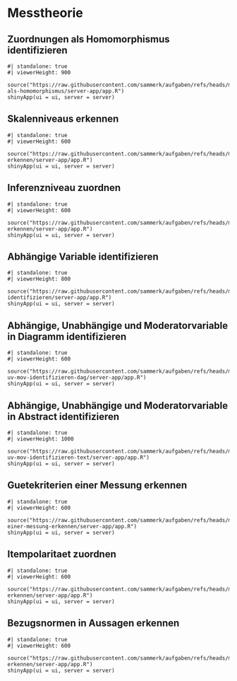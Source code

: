 # Messtheorie
## Zuordnungen als Homomorphismus identifizieren
```shinylive-r
#| standalone: true
#| viewerHeight: 900

source("https://raw.githubusercontent.com/sammerk/aufgaben/refs/heads/master/messtheorie/messung-als-homomorphismus/server-app/app.R")
shinyApp(ui = ui, server = server)
```

## Skalenniveaus erkennen
```shinylive-r
#| standalone: true
#| viewerHeight: 600

source("https://raw.githubusercontent.com/sammerk/aufgaben/refs/heads/master/messtheorie/skalenniveau-erkennen/server-app/app.R")
shinyApp(ui = ui, server = server)
```

## Inferenzniveau zuordnen
```shinylive-r
#| standalone: true
#| viewerHeight: 600

source("https://raw.githubusercontent.com/sammerk/aufgaben/refs/heads/master/messtheorie/inferenzniveau-erkennen/server-app/app.R")
shinyApp(ui = ui, server = server)
```

## Abhängige Variable identifizieren
```shinylive-r
#| standalone: true
#| viewerHeight: 800

source("https://raw.githubusercontent.com/sammerk/aufgaben/refs/heads/master/messtheorie/av-identifizieren/server-app/app.R")
shinyApp(ui = ui, server = server)
```

## Abhängige, Unabhängige und Moderatorvariable in Diagramm identifizieren
```shinylive-r
#| standalone: true
#| viewerHeight: 600

source("https://raw.githubusercontent.com/sammerk/aufgaben/refs/heads/master/messtheorie/av-uv-mov-identifizieren-dag/server-app/app.R")
shinyApp(ui = ui, server = server)
```

## Abhängige, Unabhängige und Moderatorvariable in Abstract identifizieren
```shinylive-r
#| standalone: true
#| viewerHeight: 1000

source("https://raw.githubusercontent.com/sammerk/aufgaben/refs/heads/master/messtheorie/av-uv-mov-identifizieren-text/server-app/app.R")
shinyApp(ui = ui, server = server)
```

## Guetekriterien einer Messung erkennen
```shinylive-r
#| standalone: true
#| viewerHeight: 600

source("https://raw.githubusercontent.com/sammerk/aufgaben/refs/heads/master/messtheorie/guetekriterien-einer-messung-erkennen/server-app/app.R")
shinyApp(ui = ui, server = server)
```

## Itempolaritaet zuordnen
```shinylive-r
#| standalone: true
#| viewerHeight: 600

source("https://raw.githubusercontent.com/sammerk/aufgaben/refs/heads/master/messtheorie/itempolaritaet-erkennen/server-app/app.R")
shinyApp(ui = ui, server = server)
```

## Bezugsnormen in Aussagen erkennen
```shinylive-r
#| standalone: true
#| viewerHeight: 600

source("https://raw.githubusercontent.com/sammerk/aufgaben/refs/heads/master/messtheorie/bezugsnormen-erkennen/server-app/app.R")
shinyApp(ui = ui, server = server)
```